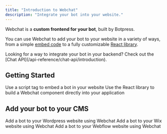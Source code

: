 ```yaml
---
title: "Introduction to Webchat"
description: "Integrate your bot into your website."
---
```


Webchat is a **custom frontend for your bot**, built by Botpress.

You can use Webchat to add your bot to your website in a variety of ways, from a simple [embed code](/webchat/get-started/quick-start) to a fully customizable [React library](/webchat/react-library).

<Tip>
    Looking for a way to integrate your bot in your backend? Check out the [Chat API](/api-reference/chat-api/introduction).
</Tip>

## Getting Started

<CardGroup cols={2}>
  <Card title="Add a bot to your website" href="/webchat/get-started/quick-start" icon="message-square">
    Use a script tag to embed a bot in your website
  </Card>
  <Card title="React Library" href="/webchat/react-library" icon="react">
    Use the React library to build a Webchat component directly into your application
  </Card>
</CardGroup>

## Add your bot to your CMS

<CardGroup cols={3}>
  <Card title="Wordpress" href="/webchat/integrations/wordpress" icon="wordpress">
    Add a bot to your Wordpress website using Webchat
  </Card>
  <Card title="Wix" href="/webchat/integrations/wix" icon="wix">
    Add a bot to your Wix website using Webchat
  </Card>
  <Card title="Webflow" href="/webchat/integrations/webflow" icon="webflow">
    Add a bot to your Webflow website using Webchat
  </Card>
</CardGroup>